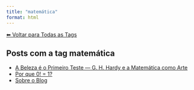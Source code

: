 ```yaml
---
title: "matemática"
format: html
---
```


[⬅ Voltar para Todas as Tags](../tags.qmd)

## Posts com a tag **matemática**

- [A Beleza é o Primeiro Teste — G. H. Hardy e a Matemática como Arte](/posts/matematica/beleza-matematica.html)
- [Por que 0! = 1?](/posts/matematica/fatorial-zero.html)
- [Sobre o Blog](/posts/pessoal/sobre-o-blog.html)
